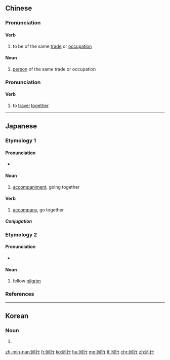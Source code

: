 ==Chinese==
{{zh-forms}}

===Pronunciation===
{{zh-pron
|m=tóngháng
|c=tung4 hong4,tung4 haang4
|h=pfs=thùng-hàng
|mn=tông-hâng
|cat=v,n
}}

====Verb====
{{zh-verb}}

# to be of the same [[trade]] or [[occupation]]

====Noun====
{{zh-noun}}

# [[person]] of the same trade or occupation

===Pronunciation===
{{zh-pron
|m=tóngxíng
|c=tung4 hong4,tung4 haang4
|h=pfs=thùng-hàng
|mn=tông-hâng
|cat=v
}}

====Verb====
{{zh-verb}}

# {{lb|zh|literary}} to [[travel]] [[together]]

{{zh-cat|Advanced}}

----

==Japanese==

===Etymology 1===
{{ja-kanjitab|どう|こう|yomi=o}}

====Pronunciation====
* {{ja-pron|どうこう|y=o|acc=0|acc_ref=NHK}}

====Noun====
{{ja-noun|どうこう}}

# [[accompaniment]], going together

====Verb====
{{ja-verb-suru|tr=intrans|どうこう}}

# [[accompany]], go together

=====Conjugation=====
{{ja-suru|どうこう}}

===Etymology 2===
{{ja-kanjitab|どう|ぎょう|yomi=o}}

====Pronunciation====
* {{ja-pron|どうぎょう|y=o}}

====Noun====
{{ja-noun|どうぎょう}}

# fellow [[pilgrim]]

===References===
<references/>
----
==Korean==
{{ko-hanjatab}}

===Noun===
{{ko-noun|hj|hangeul=동행}}

# {{hanja form of|동행}}

[[zh-min-nan:同行]]
[[fr:同行]]
[[ko:同行]]
[[hu:同行]]
[[mg:同行]]
[[tl:同行]]
[[chr:同行]]
[[zh:同行]]